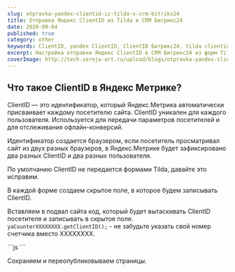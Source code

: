 ```yaml
---
slug: otpravka-yandex-clientid-iz-tilda-v-crm-bitriks24
title: Отправка Яндекс ClientID из Tilda в CRM Битрикс24
date: 2020-09-04
published: true
category: other
keywords: ClientID, yandex ClientID, ClientID Битрикс24, tilda clientid
excerpt: Настройка отправки Яндекс ClientID в CRM Битрикс24 из форм Tilda
coverImage: http://tech.sereja-art.ru/upload/blogs/otpravka-yandex-clientid-iz-tilda-v-crm-bitriks24/clientid-preview.jpg
---
```


## Что такое ClientID в Яндекс Метрике?

ClientID — это идентификатор, который Яндекс.Метрика автоматически присваивает каждому посетителю сайта. ClientID уникален для каждого пользователя. Используется для передачи параметров посетителей и для отслеживания офлайн-конверсий.

Идентификатор создается браузером, если посетитель просматривал сайт из двух разных браузеров, в Яндекс.Метрике будет зафиксировано два разных ClientID и два разных пользователя.

По умолчанию ClientID не передается формами Tilda, давайте это исправим.

В каждой форме создаем скрытое поле, в которое будем записывать ClientID.
<Figcaption src="http://tech.sereja-art.ru/upload/blogs/otpravka-yandex-clientid-iz-tilda-v-crm-bitriks24/tilda-clientid.png" alt="создаем скрытое поле в форме Tilda" />

Вставляем в подвал сайта код, который будет вытаскивать ClientID посетителя и записывать в скрытое поле. ```yaCounterXXXXXXXX.getClientID();``` - не забудьте указать свой номер счетчика вместо ХХХХХХХХ.
<Figcaption src="http://tech.sereja-art.ru/upload/blogs/otpravka-yandex-clientid-iz-tilda-v-crm-bitriks24/tilda-clientid-2.png" alt="Вставляем в подвал сайта код" />

<CodeTitle title='Код скрипта' lang='js' />
  ```js
  <script>
    $( document ).ready(function () {
      let ee = setInterval(function () {
        if (typeof window.ym != 'undefined') { //если метрика загрузилась
         $('input[name="ycli"]').each(function () { //находим все поля с нужным атрибутом
          let clientYandexId = yaCounterХХХХХХХХ.getClientID(); //получаем id
         $('input[name="ycli"]').val(clientYandexId); //заменяем в input значение value
         });
        clearInterval(ee);
      } else {
        console.log('Метрика не инициализирована'); //если метрика не загрузилась
      }
    }, 500); // 0,5 секунды ждать
  });
  </script>
  ```

Сохраняем и переопубликовываем страницы.
